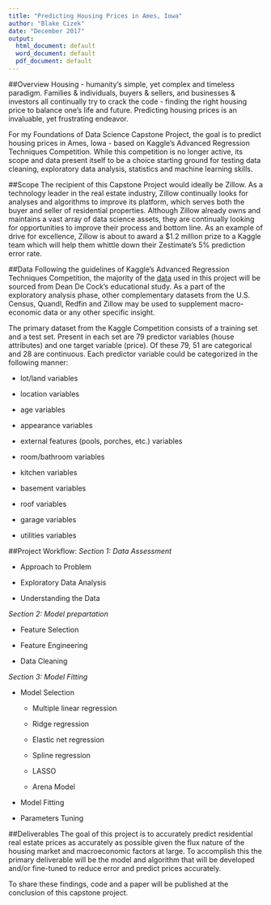 ```yaml
---
title: "Predicting Housing Prices in Ames, Iowa"
author: "Blake Cizek"
date: "December 2017"
output:
  html_document: default
  word_document: default
  pdf_document: default
---
```

##Overview
Housing - humanity's simple, yet complex and timeless paradigm. Families & individuals, buyers & sellers, and businesses & investors all continually try to crack the code - finding the right housing price to balance one's life and future. Predicting housing prices is an invaluable, yet frustrating endeavor. 

For my Foundations of Data Science Capstone Project, the goal is to predict housing prices in Ames, Iowa - based on Kaggle's Advanced Regression Techniques Competition. While this competition is no longer active, its scope and data present itself to be a choice starting ground for testing data cleaning, exploratory data analysis, statistics and machine learning skills.

##Scope
The recipient of this Capstone Project would ideally be Zillow. As a technology leader in the real estate industry, Zillow continually looks for analyses and algorithms to improve its platform, which serves both the buyer and seller of residential properties. Although Zillow already owns and maintains a vast array of data science assets, they are continually looking for opportunities to improve their process and bottom line. As an example of drive for excellence, Zillow is about to award a $1.2 million prize to a Kaggle team which will help them whittle down their Zestimate's 5% prediction error rate.  

##Data
Following the guidelines of Kaggle's Advanced Regression Techniques Competition, the majority of the [data](https://www.kaggle.com/c/house-prices-advanced-regression-techniques/data) used in this project will be sourced from Dean De Cock's educational study. As a part of the exploratory analysis phase, other complementary datasets from the U.S. Census, Quandl, Redfin and Zillow may be used to supplement macro-economic data or any other specific insight. 

The primary dataset from the Kaggle Competition consists of a training set and a test set. Present in each set are 79 predictor variables (house attributes) and one target variable (price). Of these 79, 51 are categorical and 28 are continuous. Each predictor variable could be categorized in the following manner:

* lot/land variables  

* location variables  

* age variables  

* appearance variables  

* external features (pools, porches, etc.) variables  

* room/bathroom variables  

* kitchen variables  

* basement variables  

* roof variables  

* garage variables  

* utilities variables  

##Project Workflow:
*Section 1: Data Assessment*

* Approach to Problem  

* Exploratory Data Analysis  

* Understanding the Data  

*Section 2: Model prepartation*

* Feature Selection  

* Feature Engineering   

* Data Cleaning  

*Section 3: Model Fitting*

* Model Selection  

    - Multiple linear regression  

    - Ridge regression  

    - Elastic net regression  

    - Spline regression  

    - LASSO  

    - Arena Model
  
* Model Fitting  

* Parameters Tuning 

##Deliverables
The goal of this project is to accurately predict residential real estate prices as accurately as possible given the flux nature of the housing market and macroeconomic factors at large. To accomplish this the primary deliverable will be the model and algorithm that will be developed and/or fine-tuned to reduce error and predict prices accurately. 

To share these findings, code and a paper will be published at the conclusion of this capstone project. 


